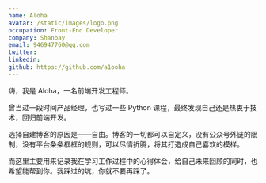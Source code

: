 ```yaml
---
name: Aloha
avatar: /static/images/logo.png
occupation: Front-End Developer
company: Shanbay
email: 946947760@qq.com
twitter:
linkedin:
github: https://github.com/a1ooha
---
```


嗨，我是 Aloha，一名前端开发工程师。

曾当过一段时间产品经理，也写过一些 Python 课程，最终发现自己还是热衷于技术，回归前端开发。

选择自建博客的原因是——自由。博客的一切都可以自定义，没有公众号外链的限制，没有平台条条框框的规则，可以尽情折腾，将其打造成自己喜欢的模样。

而这里主要用来记录我在学习工作过程中的心得体会，给自己未来回顾的同时，也希望能帮到你。我踩过的坑，你就不要再踩了。
